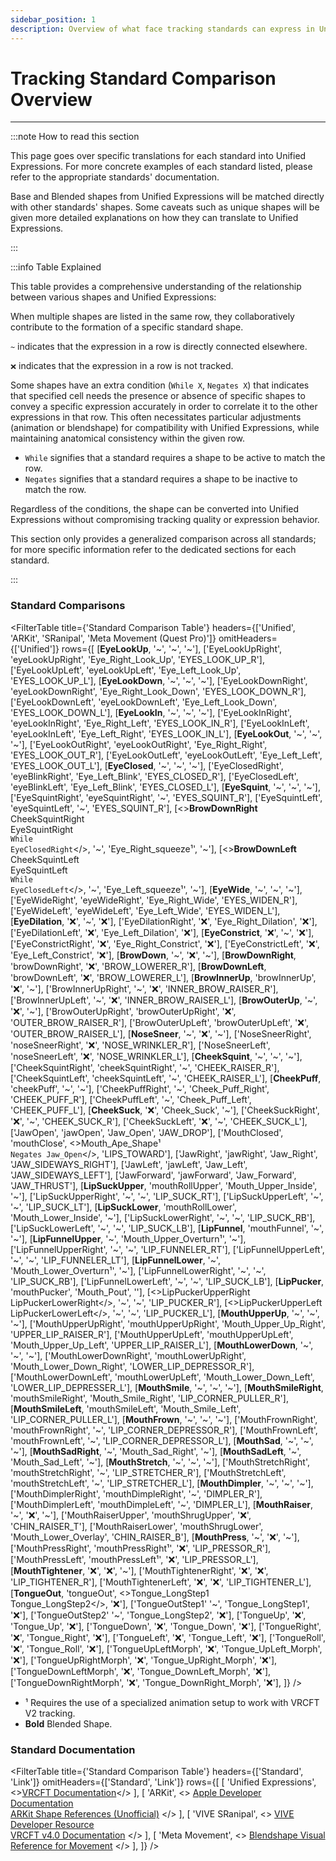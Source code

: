 ```yaml
---
sidebar_position: 1
description: Overview of what face tracking standards can express in Unified Expressions.
---
```



# Tracking Standard Comparison Overview

***

:::note How to read this section

This page goes over specific translations for each standard into 
Unified Expressions. For more concrete examples of each standard listed, 
please refer to the appropriate standards' documentation.

Base and Blended shapes from Unified Expressions will be matched directly with 
other standards' shapes. Some caveats such as unique shapes will be 
given more detailed explanations on how they can translate to Unified Expressions.

:::

:::info Table Explained

This table provides a comprehensive understanding of the 
relationship between various shapes and Unified Expressions:

When multiple shapes are listed in the same row, they 
collaboratively contribute to the formation of a specific 
standard shape.

`~` indicates that the expression in a row is directly connected 
elsewhere.

`❌` indicates that the expression in a row is not tracked.

Some shapes have an extra condition (`While X`, `Negates X`) 
that indicates that specified cell needs the presence or absence 
of specific shapes to convey a specific expression accurately in 
order to correlate it to the other expressions in that row. 
This often necessitates particular adjustments (animation 
or blendshape) for compatibility with Unified Expressions, 
while maintaining anatomical consistency within the given row.

* `While` signifies that a standard requires a shape 
to be active to match the row.
* `Negates` signifies that a standard requires a shape 
to be inactive to match the row.

Regardless of the conditions, the shape can be converted into 
Unified Expressions without compromising tracking quality or 
expression behavior.

This section only provides a generalized comparison across 
all standards; for more specific information refer to the 
dedicated sections for each standard.

:::

### Standard Comparisons

<FilterTable
  title={'Standard Comparison Table'}
  headers={['Unified', 'ARKit', 'SRanipal', 'Meta Movement (Quest Pro)']}
  omitHeaders={['Unified']}
  rows={[
    [<b>EyeLookUp</b>, '~', '~', '~'],
    ['EyeLookUpRight', 'eyeLookUpRight', 'Eye_Right_Look_Up', 'EYES_LOOK_UP_R'],
    ['EyeLookUpLeft', 'eyeLookUpLeft', 'Eye_Left_Look_Up', 'EYES_LOOK_UP_L'],
    [<b>EyeLookDown</b>, '~', '~', '~'], 
    ['EyeLookDownRight', 'eyeLookDownRight', 'Eye_Right_Look_Down', 'EYES_LOOK_DOWN_R'],
    ['EyeLookDownLeft', 'eyeLookDownLeft', 'Eye_Left_Look_Down', 'EYES_LOOK_DOWN_L'],
    [<b>EyeLookIn</b>, '~', '~', '~'], 
    ['EyeLookInRight', 'eyeLookInRight', 'Eye_Right_Left', 'EYES_LOOK_IN_R'],
    ['EyeLookInLeft', 'eyeLookInLeft', 'Eye_Left_Right', 'EYES_LOOK_IN_L'],
    [<b>EyeLookOut</b>, '~', '~', '~'], 
    ['EyeLookOutRight', 'eyeLookOutRight', 'Eye_Right_Right', 'EYES_LOOK_OUT_R'],
    ['EyeLookOutLeft', 'eyeLookOutLeft', 'Eye_Left_Left', 'EYES_LOOK_OUT_L'],
    [<b>EyeClosed</b>, '~', '~', '~'], 
    ['EyeClosedRight', 'eyeBlinkRight', 'Eye_Left_Blink', 'EYES_CLOSED_R'],
    ['EyeClosedLeft', 'eyeBlinkLeft', 'Eye_Left_Blink', 'EYES_CLOSED_L'],
    [<b>EyeSquint</b>, '~', '~', '~'], 
    ['EyeSquintRight', 'eyeSquintRight', '~', 'EYES_SQUINT_R'],
    ['EyeSquintLeft', 'eyeSquintLeft', '~', 'EYES_SQUINT_R'],
    [<><b>BrowDownRight</b><br/>CheekSquintRight<br/>EyeSquintRight<br/><code>While EyeClosedRight</code></>, '~', 'Eye_Right_squeeze¹', '~'],
    [<><b>BrowDownLeft</b><br/>CheekSquintLeft<br/>EyeSquintLeft<br/><code>While EyeClosedLeft</code></>, '~', 'Eye_Left_squeeze¹', '~'],
    [<b>EyeWide</b>, '~', '~', '~'], 
    ['EyeWideRight', 'eyeWideRight', 'Eye_Right_Wide', 'EYES_WIDEN_R'],
    ['EyeWideLeft', 'eyeWideLeft', 'Eye_Left_Wide', 'EYES_WIDEN_L'],  
    [<b>EyeDilation</b>, '❌', '~', '❌'], 
    ['EyeDilationRight', '❌', 'Eye_Right_Dilation', '❌'],
    ['EyeDilationLeft', '❌', 'Eye_Left_Dilation', '❌'],
    [<b>EyeConstrict</b>, '❌', '~', '❌'],
    ['EyeConstrictRight', '❌', 'Eye_Right_Constrict', '❌'],
    ['EyeConstrictLeft', '❌', 'Eye_Left_Constrict', '❌'],
    [<b>BrowDown</b>, '~', '❌', '~'],
    [<b>BrowDownRight</b>, 'browDownRight', '❌', 'BROW_LOWERER_R'],
    [<b>BrowDownLeft</b>, 'browDownLeft', '❌', 'BROW_LOWERER_L'], 
    [<b>BrowInnerUp</b>, 'browInnerUp', '❌', '~'],
    ['BrowInnerUpRight', '~', '❌', 'INNER_BROW_RAISER_R'],
    ['BrowInnerUpLeft', '~', '❌', 'INNER_BROW_RAISER_L'],
    [<b>BrowOuterUp</b>, '~', '❌', '~'],
    ['BrowOuterUpRight', 'browOuterUpRight', '❌', 'OUTER_BROW_RAISER_R'],
    ['BrowOuterUpLeft', 'browOuterUpLeft', '❌', 'OUTER_BROW_RAISER_L'],
    [<b>NoseSneer</b>, '~', '❌', '~'],
    ['NoseSneerRight', 'noseSneerRight', '❌', 'NOSE_WRINKLER_R'],
    ['NoseSneerLeft', 'noseSneerLeft', '❌', 'NOSE_WRINKLER_L'],
    [<b>CheekSquint</b>, '~', '~', '~'],
    ['CheekSquintRight', 'cheekSquintRight', '~', 'CHEEK_RAISER_R'],
    ['CheekSquintLeft', 'cheekSquintLeft', '~', 'CHEEK_RAISER_L'],
    [<b>CheekPuff</b>, 'cheekPuff', '~', '~'],
    ['CheekPuffRight', '~', 'Cheek_Puff_Right', 'CHEEK_PUFF_R'],
    ['CheekPuffLeft', '~', 'Cheek_Puff_Left', 'CHEEK_PUFF_L'],
    [<b>CheekSuck</b>, '❌', 'Cheek_Suck', '~'],
    ['CheekSuckRight', '❌', '~', 'CHEEK_SUCK_R'],
    ['CheekSuckLeft', '❌', '~', 'CHEEK_SUCK_L'],
    ['JawOpen', 'jawOpen', 'Jaw_Open', 'JAW_DROP'],
    ['MouthClosed', 'mouthClose', <>Mouth_Ape_Shape¹<br/><code>Negates Jaw_Open</code></>, 'LIPS_TOWARD'],
    ['JawRight', 'jawRight', 'Jaw_Right', 'JAW_SIDEWAYS_RIGHT'],
    ['JawLeft', 'jawLeft', 'Jaw_Left', 'JAW_SIDEWAYS_LEFT'],
    ['JawForward', 'jawForward', 'Jaw_Forward', 'JAW_THRUST'],
    [<b>LipSuckUpper</b>, 'mouthRollUpper', 'Mouth_Upper_Inside', '~'],
    ['LipSuckUpperRight', '~', '~', 'LIP_SUCK_RT'],
    ['LipSuckUpperLeft', '~', '~', 'LIP_SUCK_LT'],
    [<b>LipSuckLower</b>, 'mouthRollLower', 'Mouth_Lower_Inside', '~'],
    ['LipSuckLowerRight', '~', '~', 'LIP_SUCK_RB'],
    ['LipSuckLowerLeft', '~', '~', 'LIP_SUCK_LB'],
    [<b>LipFunnel</b>, 'mouthFunnel', '~', '~'],
    [<b>LipFunnelUpper</b>, '~', 'Mouth_Upper_Overturn¹', '~'],
    ['LipFunnelUpperRight', '~', '~', 'LIP_FUNNELER_RT'],
    ['LipFunnelUpperLeft', '~', '~', 'LIP_FUNNELER_LT'],
    [<b>LipFunnelLower</b>, '~', 'Mouth_Lower_Overturn¹', '~'],
    ['LipFunnelLowerRight', '~', '~', 'LIP_SUCK_RB'],
    ['LipFunnelLowerLeft', '~', '~', 'LIP_SUCK_LB'],
    [<b>LipPucker</b>, 'mouthPucker', 'Mouth_Pout', ''],
    [<>LipPuckerUpperRight<br/>LipPuckerLowerRight</>, '~', '~', 'LIP_PUCKER_R'],
    [<>LipPuckerUpperLeft<br/>LipPuckerLowerLeft</>, '~', '~', 'LIP_PUCKER_L'],
    [<b>MouthUpperUp</b>, '~', '~', '~'],
    ['MouthUpperUpRight', 'mouthUpperUpRight', 'Mouth_Upper_Up_Right', 'UPPER_LIP_RAISER_R'],
    ['MouthUpperUpLeft', 'mouthUpperUpLeft', 'Mouth_Upper_Up_Left', 'UPPER_LIP_RAISER_L'],
    [<b>MouthLowerDown</b>, '~', '~', '~'],
    ['MouthLowerDownRight', 'mouthLowerUpRight', 'Mouth_Lower_Down_Right', 'LOWER_LIP_DEPRESSOR_R'],
    ['MouthLowerDownLeft', 'mouthLowerUpLeft', 'Mouth_Lower_Down_Left', 'LOWER_LIP_DEPRESSER_L'],
    [<b>MouthSmile</b>, '~', '~', '~'],
    [<b>MouthSmileRight</b>, 'mouthSmileRight', 'Mouth_Smile_Right', 'LIP_CORNER_PULLER_R'],
    [<b>MouthSmileLeft</b>, 'mouthSmileLeft', 'Mouth_Smile_Left', 'LIP_CORNER_PULLER_L'],
    [<b>MouthFrown</b>, '~', '~', '~'],
    ['MouthFrownRight', 'mouthFrownRight', '~', 'LIP_CORNER_DEPRESSOR_R'],
    ['MouthFrownLeft', 'mouthFrownLeft', '~', 'LIP_CORNER_DEPRESSOR_L'],
    [<b>MouthSad</b>, '~', '~', '~'],
    [<b>MouthSadRight</b>, '~', 'Mouth_Sad_Right', '~'],
    [<b>MouthSadLeft</b>, '~', 'Mouth_Sad_Left', '~'],
    [<b>MouthStretch</b>, '~', '~', '~'],
    ['MouthStretchRight', 'mouthStretchRight', '~', 'LIP_STRETCHER_R'],
    ['MouthStretchLeft', 'mouthStretchLeft', '~', 'LIP_STRETCHER_L'],
    [<b>MouthDimpler</b>, '~', '~', '~'],
    ['MouthDimplerRight', 'mouthDimpleRight', '~', 'DIMPLER_R'],
    ['MouthDimplerLeft', 'mouthDimpleLeft', '~', 'DIMPLER_L'],
    [<b>MouthRaiser</b>, '~', '❌', '~'],
    ['MouthRaiserUpper', 'mouthShrugUpper', '❌', 'CHIN_RAISER_T'],
    ['MouthRaiserLower', 'mouthShrugLower', 'Mouth_Lower_Overlay', 'CHIN_RAISER_B'],
    [<b>MouthPress</b>, '~', '❌', '~'],
    ['MouthPressRight', 'mouthPressRight¹', '❌', 'LIP_PRESSOR_R'],
    ['MouthPressLeft', 'mouthPressLeft¹', '❌', 'LIP_PRESSOR_L'],
    [<b>MouthTightener</b>, '❌', '❌', '~'],
    ['MouthTightenerRight', '❌', '❌', 'LIP_TIGHTENER_R'],
    ['MouthTightenerLeft', '❌', '❌', 'LIP_TIGHTENER_L'],
    [<b>TongueOut</b>, 'tongueOut', <>Tongue_LongStep1<br/>Tongue_LongStep2</>, '❌'],
    ['TongueOutStep1' '~', 'Tongue_LongStep1', '❌'],
    ['TongueOutStep2' '~', 'Tongue_LongStep2', '❌'],
    ['TongueUp', '❌', 'Tongue_Up', '❌'],
    ['TongueDown', '❌', 'Tongue_Down', '❌'],
    ['TongueRight', '❌', 'Tongue_Right', '❌'],
    ['TongueLeft', '❌', 'Tongue_Left', '❌'],
    ['TongueRoll', '❌', 'Tongue_Roll', '❌'],
    ['TongueUpLeftMorph', '❌', 'Tongue_UpLeft_Morph', '❌'],
    ['TongueUpRightMorph', '❌', 'Tongue_UpRight_Morph', '❌'],
    ['TongueDownLeftMorph', '❌', 'Tongue_DownLeft_Morph', '❌'],
    ['TongueDownRightMorph', '❌', 'Tongue_DownRight_Morph', '❌'],
  ]}
/>

* ¹ Requires the use of a specialized animation setup to work with VRCFT V2 tracking.
* <b>Bold</b> Blended Shape.

### Standard Documentation

<FilterTable
  title={'Standard Comparison Table'}
  headers={['Standard', 'Link']}
  omitHeaders={['Standard', 'Link']}
  rows={[
    [
      'Unified Expressions',
      <><a href="../unified-blendshapes">VRCFT Documentation</a></>
    ],
    [
      'ARKit',
      <>
        <a href="https://developer.apple.com/documentation/arkit/arfaceanchor/blendshapelocation">Apple Developer Documentation</a><br/>
        <a href="https://arkit-face-blendshapes.com/">ARKit Shape References (Unofficial)</a>
      </>
    ],
    [
      'VIVE SRanipal',
      <>
        <a href="https://developer.vive.com/resources/vive-sense/eye-and-facial-tracking-sdk/documentation/">VIVE Developer Resource</a><br/>
        <a href="../../../v4.0/category/intermediate">VRCFT v4.0 Documentation</a>
      </>
    ],
    [
      'Meta Movement',
      <>
        <a href="https://developer.oculus.com/documentation/native/android/move-ref-blendshapes/">Blendshape Visual Reference for Movement</a>
      </>
    ],
  ]}
/>
